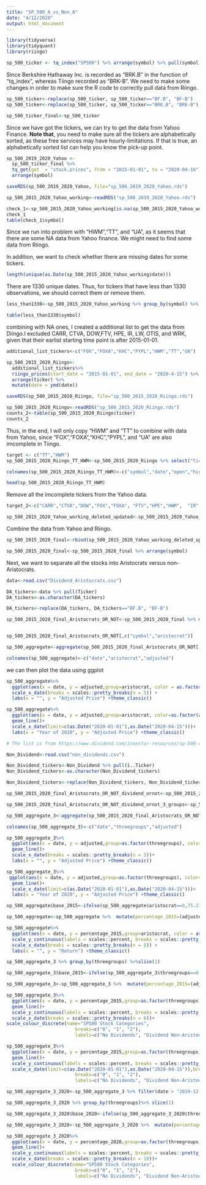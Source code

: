 ---
title: "SP_500_A_vs_Non_A"
date: "4/12/2020"
output: html_document
---

```{R}
library(tidyverse)
library(tidyquant)
library(riingo)

sp_500_ticker <- tq_index("SP500") %>% arrange(symbol) %>% pull(symbol)

```

Since Berkshire Hathaway Inc. is recorded as "BRK.B" in the function of "tq_index", whereas Tiingo recorded as "BRK-B". We need to make some changes in order to make sure the R code to correctly pull data from Riingo. 

```{R eval = FALSE, echo = FALSE}
sp_500_ticker<-replace(sp_500_ticker, sp_500_ticker=="BF.B", "BF-B")
sp_500_ticker<-replace(sp_500_ticker, sp_500_ticker=="BRK.B", "BRK-B")

sp_500_ticker_final<-sp_500_ticker
```

Since we have got the tickers, we can try to get the data from Yahoo Finance. __Note that__, you need to make sure all the tickers are alphabetically sorted, as these free services may have hourly-limitations. If that is true, an alphabetically sorted list can help you know the pick-up point. 

```{R eval = FALSE, echo = FALSE}
sp_500_2019_2020_Yahoo <- 
  sp_500_ticker_final %>% 
  tq_get(get  = "stock.prices", from = "2015-01-01", to = "2020-04-16") %>% 
  arrange(symbol) 
```

```{R eval = FALSE, echo = FALSE }
saveRDS(sp_500_2019_2020_Yahoo, file="sp_500_2019_2020_Yahoo.rds")
```

```{R}
sp_500_2015_2020_Yahoo_working<-readRDS("sp_500_2019_2020_Yahoo.rds")
```

```{R}
check_1<-sp_500_2015_2020_Yahoo_working[is.na(sp_500_2015_2020_Yahoo_working$adjusted),]
check_1
table(check_1$symbol)
```
Since we run into problem with "HWM","TT", and "UA", as it seems that there are some NA data from Yahoo finance. We might need to find some data from Riingo.

In addition, we want to check whether there are missing dates for some tickers.

```{R}
length(unique(as.Date(sp_500_2015_2020_Yahoo_working$date)))
```

There are 1330 unique dates. Thus, for tickers that have less than 1330 observations, we should correct them or remove them.


```{R}
less_than1330<-sp_500_2015_2020_Yahoo_working %>% group_by(symbol) %>% filter (length(unique(as.Date(date)))<1330)

table(less_than1330$symbol)
```


combining with NA ones, I created a additional list to get the data from Diingo.I excluded CARR, CTVA, DOW,FTV, HPE, IR, LW, OTIS, and WRK, given that their earlist starting time point is after 2015-01-01.

```{R}
additional_list_tickers<-c("FOX","FOXA","KHC","PYPL","HWM","TT","UA")
```

```{R eval = FALSE, echo = FALSE}
sp_500_2015_2020_Riingo<- 
  additional_list_tickers%>% 
  riingo_prices(start_date = "2015-01-01", end_date = "2020-4-15") %>% 
  arrange(ticker) %>% 
  mutate(date = ymd(date))

saveRDS(sp_500_2015_2020_Riingo, file="sp_500_2015_2020_Riingo.rds")
```



```{R}
sp_500_2015_2020_Riingo<-readRDS("sp_500_2015_2020_Riingo.rds")
counts_2<-table(sp_500_2015_2020_Riingo$ticker)
counts_2
```

Thus, in the end, I will only copy "HWM" and "TT" to combine with data from Yahoo, since "FOX","FOXA","KHC","PYPL", and "UA" are also imcomplete in Tiingo.

```{R}
target <- c("TT","HWM")
sp_500_2015_2020_Riingo_TT_HWM<-sp_500_2015_2020_Riingo %>% select("ticker","date","open","high","low","close","volume","adjClose") %>% filter(ticker %in% target)

colnames(sp_500_2015_2020_Riingo_TT_HWM)<-c("symbol","date","open","high","low","close","volume","adjusted")

head(sp_500_2015_2020_Riingo_TT_HWM)
```

Remove all the imcomplete tickers from the Yahoo data. 

```{R}

target_2<-c("CARR","CTVA","DOW","FOX","FOXA", "FTV","HPE","HWM",  "IR", "KHC",  "LW", "OTIS","PYPL","UA","WRK","TT")

sp_500_2015_2020_Yahoo_working_deleted_updated<-sp_500_2015_2020_Yahoo_working %>% filter(!symbol %in% target_2)

```

Combine the data from Yahoo and Riingo.

```{R}
sp_500_2015_2020_final<-rbind(sp_500_2015_2020_Yahoo_working_deleted_updated,sp_500_2015_2020_Riingo_TT_HWM)

sp_500_2015_2020_final<-sp_500_2015_2020_final %>% arrange(symbol)
```

Next, we want to separate all the stocks into Aristocrats versus non-Aristocrats.

```{R}
data<-read.csv("Dividend_Aristocrats.csv")

DA_tickers<-data %>% pull(Ticker)
DA_tickers<-as.character(DA_tickers)

DA_tickers<-replace(DA_tickers, DA_tickers=="BF.B", "BF-B")
```


```{R}
sp_500_2015_2020_final_Aristocrats_OR_NOT<-sp_500_2015_2020_final %>% mutate(aristocrat = ifelse((sp_500_2015_2020_final$symbol %in% DA_tickers),1,0)) 


sp_500_2015_2020_final_Aristocrats_OR_NOT[,c("symbol","aristocrat")]
```


```{R}
sp_500_aggregate<-aggregate(sp_500_2015_2020_final_Aristocrats_OR_NOT[, "adjusted"],by= list(sp_500_2015_2020_final_Aristocrats_OR_NOT$date,sp_500_2015_2020_final_Aristocrats_OR_NOT$aristocrat), mean) 

```


```{R}
colnames(sp_500_aggregate)<-c("date","aristocrat","adjusted")

```


we can then plot the data using ggplot

```{R}
sp_500_aggregate%>% 
  ggplot(aes(x = date, y = adjusted,group=aristocrat, color = as.factor(aristocrat)))  +geom_line()+
  scale_x_date(breaks = scales::pretty_breaks(n = 5)) +
  labs(x = "", y = "Adjusted Price") +theme_classic()
```


```{R}

sp_500_aggregate%>% 
  ggplot(aes(x = date, y = adjusted,group=aristocrat, color=as.factor(aristocrat))) + 
  geom_line()+
  scale_x_date(limit=c(as.Date("2020-01-01"),as.Date("2020-04-15")))+
  labs(x = "Year of 2020", y = "Adjusted Price") +theme_classic()
```

```{R}
# The list is from https://www.dividend.com/investor-resources/sp-500-companies-that-dont-pay-dividends/

Non_Dividend<-read.csv("non_dividends.csv")

Non_Dividend_tickers<-Non_Dividend %>% pull(ï..Ticker)
Non_Dividend_tickers<-as.character(Non_Dividend_tickers)

Non_Dividend_tickers<-replace(Non_Dividend_tickers, Non_Dividend_tickers=="BF.B", "BF-B")

```


```{R}
sp_500_2015_2020_final_Aristocrats_OR_NOT_dividend_ornot<-sp_500_2015_2020_final_Aristocrats_OR_NOT %>% mutate(Dividends = ifelse((sp_500_2015_2020_final_Aristocrats_OR_NOT$symbol %in% Non_Dividend_tickers),0,1)) 
```


```{R}
sp_500_2015_2020_final_Aristocrats_OR_NOT_dividend_ornot_3_groups<-sp_500_2015_2020_final_Aristocrats_OR_NOT_dividend_ornot%>% mutate(threegroups = ifelse(Dividends==0,0,(ifelse(aristocrat==1,2,1)))) 

```


```{R}
sp_500_aggregate_3<-aggregate(sp_500_2015_2020_final_Aristocrats_OR_NOT_dividend_ornot_3_groups[, "adjusted"],by= list(sp_500_2015_2020_final_Aristocrats_OR_NOT_dividend_ornot_3_groups$date,sp_500_2015_2020_final_Aristocrats_OR_NOT_dividend_ornot_3_groups$threegroups), mean) 
```

```{R}

colnames(sp_500_aggregate_3)<-c("date","threegroups","adjusted")

sp_500_aggregate_3%>% 
  ggplot(aes(x = date, y = adjusted,group=as.factor(threegroups), color=as.factor(threegroups))) + 
  geom_line()+
  scale_x_date(breaks = scales::pretty_breaks(n = 5))+
  labs(x = "", y = "Adjusted Price") +theme_classic()
```

```{R}
sp_500_aggregate_3%>% 
 ggplot(aes(x = date, y = adjusted,group=as.factor(threegroups), color=as.factor(threegroups))) + 
  geom_line()+
  scale_x_date(limit=c(as.Date("2020-01-01"),as.Date("2020-04-15")))+
  labs(x = "Year of 2020", y = "Adjusted Price") +theme_classic()
```


```{R}
sp_500_aggregate$base_2015<-ifelse(sp_500_aggregate$aristocrat==0,75.21828,74.84421)

sp_500_aggregate<-sp_500_aggregate %>%  mutate(percentage_2015=(adjusted-base_2015)/base_2015)

```


```{R}
sp_500_aggregate%>% 
  ggplot(aes(x = date, y = percentage_2015,group=aristocrat, color = as.factor(aristocrat)))  +geom_line()+
  scale_y_continuous(labels = scales::percent, breaks = scales::pretty_breaks(n = 10))+
  scale_x_date(breaks = scales::pretty_breaks(n = 5)) +
  labs(x = "", y = "Return") +theme_classic()
```



```{R}
sp_500_aggregate_3 %>% group_by(threegroups) %>%slice(1)

sp_500_aggregate_3$base_2015<-ifelse(sp_500_aggregate_3$threegroups==0,122.66204,ifelse(sp_500_aggregate_3$threegroups==1,66.80719,74.84421))

sp_500_aggregate_3<-sp_500_aggregate_3 %>%  mutate(percentage_2015=(adjusted-base_2015)/base_2015)
```

```{R}
sp_500_aggregate_3%>% 
  ggplot(aes(x = date, y = percentage_2015,group=as.factor(threegroups), color=as.factor(threegroups))) + 
  geom_line()+
  scale_y_continuous(labels = scales::percent, breaks = scales::pretty_breaks(n = 10))+
  scale_x_date(breaks = scales::pretty_breaks(n = 6))+
scale_colour_discrete(name="SP500 Stock Categories",
                         breaks=c("0", "1", "2"),
                         labels=c("No Dividends", "Dividend Non-Aristocrats", "Dividend Aristocrats"))+theme_classic()+ labs(x = "", y = "Return")+ggtitle("SP500 Return Based on Adjusted Close Price (from Jan. 2015)")+theme(legend.position = c(0.2, 0.7))
```

```{R}
sp_500_aggregate_3%>% 
  ggplot(aes(x = date, y = percentage_2015,group=as.factor(threegroups), color=as.factor(threegroups))) + 
  geom_line()+
  scale_y_continuous(labels = scales::percent, breaks = scales::pretty_breaks(n = 10))+
  scale_x_date(limit=c(as.Date("2020-01-01"),as.Date("2020-04-15")),breaks = scales::pretty_breaks(n = 10))+scale_colour_discrete(name="SP500 Stock Categories",
                         breaks=c("0", "1", "2"),
                         labels=c("No Dividends", "Dividend Non-Aristocrats", "Dividend Aristocrats"))+theme_classic()+ labs(x = "Year of 2020", y = "Return")+ggtitle("SP500 Return Based on Adjusted Close Price (from Jan. 2015)")+theme(legend.position = c(0.2, 0.2))
```


```{R}
sp_500_aggregate_3_2020<-sp_500_aggregate_3 %>% filter(date > "2019-12-31")

sp_500_aggregate_3_2020 %>% group_by(threegroups)%>% slice(1)

sp_500_aggregate_3_2020$base_2020<-ifelse(sp_500_aggregate_3_2020$threegroups==0,258.2466,ifelse(sp_500_aggregate_3_2020$threegroups==1,124.0812,131.4314))

sp_500_aggregate_3_2020<-sp_500_aggregate_3_2020 %>%  mutate(percentage_2020=(adjusted-base_2020)/base_2020)

```


```{R}
sp_500_aggregate_3_2020%>% 
  ggplot(aes(x = date, y = percentage_2020,group=as.factor(threegroups), color=as.factor(threegroups))) + 
  geom_line()+
  scale_y_continuous(labels = scales::percent, breaks = scales::pretty_breaks(n = 10))+
  scale_x_date(breaks = scales::pretty_breaks(n = 10))+
  scale_colour_discrete(name="SP500 Stock Categories",
                         breaks=c("0", "1", "2"),
                         labels=c("No Dividends", "Dividend Non-Aristocrats", "Dividend Aristocrats"))+theme_classic()+ labs(x = "Year of 2020", y = "Return")+ggtitle("SP500 Return Based on Adjusted Close Price (from Jan. 2020)")+theme(legend.position = c(0.2, 0.2))
```